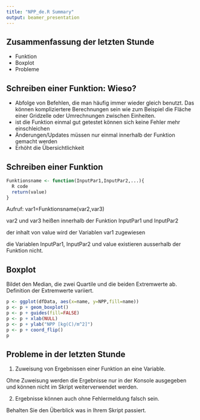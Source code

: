 ```yaml
---
title: "NPP_de.R Summary"
output: beamer_presentation
---
```



## Zusammenfassung der letzten Stunde

+ Funktion
+ Boxplot
+ Probleme

## Schreiben einer Funktion: Wieso?

+ Abfolge von Befehlen, die man häufig immer wieder gleich benutzt.
Das können kompliziertere Berechnungen sein wie zum Beispiel die Fläche einer Gridzelle oder Umrechnungen zwischen Einheiten.
+ ist die Funktion einmal gut getestet können sich keine Fehler mehr einschleichen
+ Änderungen/Updates müssen nur einmal innerhalb der Funktion gemacht werden
+ Erhöht die Übersichtlichkeit

## Schreiben einer Funktion
```r
Funktionsname <- function(InputPar1,InputPar2,...){
  R code
  return(value)
}
```
Aufruf: var1=Funktionsname(var2,var3)

var2 und var3 heißen innerhalb der Funktion InputPar1 und InputPar2

der inhalt von value wird der Variablen var1 zugewiesen

die Variablen InputPar1, InputPar2 und value existieren ausserhalb der Funktion nicht.

## Boxplot
Bildet den Median, die zwei Quartile und die beiden Extremwerte ab. Definition der Extremwerte variiert.
```r
p <- ggplot(dfData, aes(x=name, y=NPP,fill=name))
p <- p + geom_boxplot()
p <- p + guides(fill=FALSE)
p <- p + xlab(NULL)
p <- p + ylab("NPP [kg(C)/m^2]")
p <- p + coord_flip()
p
```


## Probleme in der letzten Stunde
1. Zuweisung von Ergebnissen einer Funktion an eine Variable.

Ohne Zuweisung werden die Ergebnisse nur in der Konsole ausgegeben und können nicht im Skript weiterverwendet werden.

2. Ergebnisse können auch ohne Fehlermeldung falsch sein.

Behalten Sie den Überblick was in Ihrem Skript passiert.